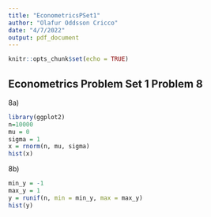 ```yaml
---
title: "EconometricsPSet1"
author: "Olafur Oddsson Cricco"
date: "4/7/2022"
output: pdf_document
---
```


```r
knitr::opts_chunk$set(echo = TRUE)
```

## Econometrics Problem Set 1 Problem 8

8a)

```r
library(ggplot2)
n=10000
mu = 0
sigma = 1
x = rnorm(n, mu, sigma)
hist(x)
```

8b)

```r

min_y = -1
max_y = 1
y = runif(n, min = min_y, max = max_y)
hist(y)

```

